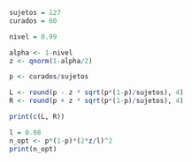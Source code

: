 ```r
sujetos = 127
curados = 60

nivel = 0.99

alpha <- 1-nivel
z <- qnorm(1-alpha/2)

p <- curados/sujetos

L <- round(p - z * sqrt(p*(1-p)/sujetos), 4)
R <- round(p + z * sqrt(p*(1-p)/sujetos), 4)

print(c(L, R))

```

```r
l = 0.08
n_opt <- p*(1-p)*(2*z/l)^2
print(n_opt)
```